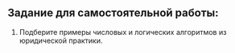 ## Задание для самостоятельной работы:

1. Подберите примеры числовых и логических алгоритмов из юридической практики.
